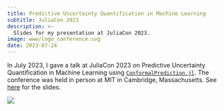 ```yaml
---
title: Predictive Uncertainty Quantification in Machine Learning
subtitle: JuliaCon 2023
description: >-
  Slides for my presentation at JuliaCon 2023.
image: www/logo_conference.svg
date: 2023-07-24
---
```


In July 2023, I gave a talk at JuliaCon 2023 on Predictive Uncertainty Quantification in Machine Learning using [`ConformalPrediction.jl`](https://github.com/JuliaTrustworthyAI/ConformalPrediction.jl). The conference was held in person at MIT in Cambridge, Massachusetts. See [here](presentation.qmd) for the slides.

[![](www/boston.png)](https://juliacon.org/2023/)